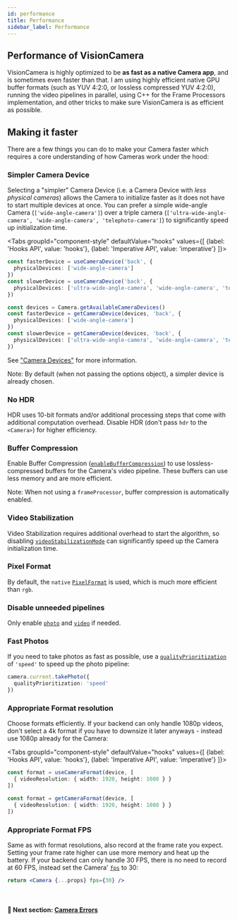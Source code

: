 ```yaml
---
id: performance
title: Performance
sidebar_label: Performance
---
```



## Performance of VisionCamera

VisionCamera is highly optimized to be **as fast as a native Camera app**, and is sometimes even faster than that.
I am using highly efficient native GPU buffer formats (such as YUV 4:2:0, or lossless compressed YUV 4:2:0), running the video pipelines in parallel, using C++ for the Frame Processors implementation, and other tricks to make sure VisionCamera is as efficient as possible.

## Making it faster

There are a few things you can do to make your Camera faster which requires a core understanding of how Cameras work under the hood:

### Simpler Camera Device

Selecting a "simpler" Camera Device (i.e. a Camera Device with _less physical cameras_) allows the Camera to initialize faster as it does not have to start multiple devices at once.
You can prefer a simple wide-angle Camera (`['wide-angle-camera']`) over a triple camera (`['ultra-wide-angle-camera', 'wide-angle-camera', 'telephoto-camera']`) to significantly speed up initialization time.

<Tabs
  groupId="component-style"
  defaultValue="hooks"
  values={[
    {label: 'Hooks API', value: 'hooks'},
    {label: 'Imperative API', value: 'imperative'}
  ]}>
<TabItem value="hooks">

```ts
const fasterDevice = useCameraDevice('back', {
  physicalDevices: ['wide-angle-camera']
})
const slowerDevice = useCameraDevice('back', {
  physicalDevices: ['ultra-wide-angle-camera', 'wide-angle-camera', 'telephoto-camera']
})
```

</TabItem>
<TabItem value="imperative">

```ts
const devices = Camera.getAvailableCameraDevices()
const fasterDevice = getCameraDevice(devices, 'back', {
  physicalDevices: ['wide-angle-camera']
})
const slowerDevice = getCameraDevice(devices, 'back', {
  physicalDevices: ['ultra-wide-angle-camera', 'wide-angle-camera', 'telephoto-camera']
})
```

</TabItem>
</Tabs>

See ["Camera Devices"](devices) for more information.

Note: By default (when not passing the options object), a simpler device is already chosen.

### No HDR

HDR uses 10-bit formats and/or additional processing steps that come with additional computation overhead. Disable HDR (don't pass `hdr` to the `<Camera>`) for higher efficiency.

### Buffer Compression

Enable Buffer Compression ([`enableBufferCompression`](/docs/api/interfaces/CameraProps#enablebuffercompression)) to use lossless-compressed buffers for the Camera's video pipeline. These buffers can use less memory and are more efficient.

Note: When not using a `frameProcessor`, buffer compression is automatically enabled.

### Video Stabilization

Video Stabilization requires additional overhead to start the algorithm, so disabling [`videoStabilizationMode`](/docs/api/interfaces/CameraProps#videoStabilizationMode) can significantly speed up the Camera initialization time.

### Pixel Format

By default, the `native` [`PixelFormat`](/docs/api#PixelFormat) is used, which is much more efficient than `rgb`.

### Disable unneeded pipelines

Only enable [`photo`](/docs/api/interfaces/CameraProps#photo) and [`video`](/docs/api/interfaces/CameraProps#video) if needed.

### Fast Photos

If you need to take photos as fast as possible, use a [`qualityPrioritization`](/docs/api/interfaces/TakePhotoOptions#qualityprioritization) of `'speed'` to speed up the photo pipeline:

```ts
camera.current.takePhoto({
  qualityPrioritization: 'speed'
})
```

### Appropriate Format resolution

Choose formats efficiently. If your backend can only handle 1080p videos, don't select a 4k format if you have to downsize it later anyways - instead use 1080p already for the Camera:

<Tabs
  groupId="component-style"
  defaultValue="hooks"
  values={[
    {label: 'Hooks API', value: 'hooks'},
    {label: 'Imperative API', value: 'imperative'}
  ]}>
<TabItem value="hooks">

```ts
const format = useCameraFormat(device, [
  { videoResolution: { width: 1920, height: 1080 } }
])
```

</TabItem>
<TabItem value="imperative">

```ts
const format = getCameraFormat(device, [
  { videoResolution: { width: 1920, height: 1080 } }
])
```

</TabItem>
</Tabs>

### Appropriate Format FPS

Same as with format resolutions, also record at the frame rate you expect. Setting your frame rate higher can use more memory and heat up the battery.
If your backend can only handle 30 FPS, there is no need to record at 60 FPS, instead set the Camera' [`fps`](/docs/api/interfaces/CameraProps#fps) to 30:

```jsx
return <Camera {...props} fps={30} />
```

<br />

#### 🚀 Next section: [Camera Errors](errors)

